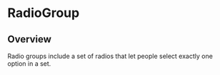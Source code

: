 
<Meta of={RadioGroupStories} />

# RadioGroup

<ResourceLinks
  sourceCode="https://github.com/cultureamp/kaizen-design-system/tree/main/packages/components/src/RadioGroup"
  figma="https://www.figma.com/file/ZRfnoNUXbGZv4eVWLbF4Az/%EF%B8%8F%F0%9F%96%BC%EF%B8%8F-Component-Gallery?node-id=9%3A86405&t=P1w10jr2cpPuaayw-1"
  designGuidelines="https://cultureamp.atlassian.net/wiki/spaces/DesignSystem/pages/3081929413/Radio+Group"
  className="!mb-8"
/>


<Installation
  installCommand="yarn add @kaizen/components"
  importStatement='import { RadioGroup } from "@kaizen/components"'
/>

## Overview

Radio groups include a set of radios that let people select exactly one option in a set.

<Canvas of={RadioGroupStories.Playground} />
<Controls of={RadioGroupStories.Playground} />
